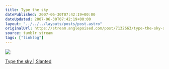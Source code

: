 ```yaml
---
title: Type the sky
datePublished: 2007-06-30T07:42:19+00:00
dateUpdated: 2007-06-30T07:42:19+00:00
layout: "../../../layouts/posts/post.astro"
originalUrl: https://stream.anglepoised.com/post/7132663/type-the-sky-slanted
source: tumblr stream
tags: ["linklog"]
---
```


![](/images/notes/type-the-sky.jpg)

[Type the sky | Slanted](https://www.slanted.de/beitrag/type-the-sky/)
